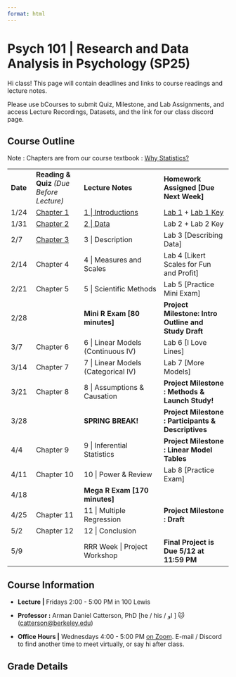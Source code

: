 ```yaml
---
format: html
---
```


# Psych 101 \| Research and Data Analysis in Psychology (SP25)

Hi class! This page will contain deadlines and links to course readings and lecture notes.

Please use bCourses to submit Quiz, Milestone, and Lab Assignments, and access Lecture Recordings, Datasets, and the link for our class discord page.

## Course Outline

Note : Chapters are from our course textbook : [Why Statistics?](http://catterson.github.io/ystats/)

|  |  |  |  |
|---------|-----------------|----------------------------|------------------------|
| **Date** | **Reading & Quiz** *(Due Before Lecture)* | **Lecture Notes** | **Homework Assigned \[Due Next Week\]** |
| 1/24 | [Chapter 1](https://catterson.github.io/ystats/chapters/1R_WhyStats.html) | [1 \| Introductions](./Lectures/1L_WhyStats.qmd) | [Lab 1](./labs/Lab1.qmd) + [Lab 1 Key](./labs/Lab1_KEY.pdf) |
| 1/31 | [Chapter 2](https://catterson.github.io/ystats/chapters/2R_Data.html) | [2 \| Data](./Lectures/2L_WorkingWithData.qmd) | Lab 2 + Lab 2 Key |
| 2/7 | [Chapter 3](https://catterson.github.io/ystats/chapters/3R_Description.qmd) | 3 \| Description | Lab 3 \[Describing Data\] |
| 2/14 | Chapter 4 | 4 \| Measures and Scales | Lab 4 \[Likert Scales for Fun and Profit\] |
| 2/21 | Chapter 5 | 5 \| Scientific Methods | Lab 5 \[Practice Mini Exam\] |
| 2/28 |  | **Mini R Exam \[80 minutes\]** | **Project Milestone: Intro Outline and Study Draft** |
| 3/7 | Chapter 6 | 6 \| Linear Models (Continuous IV) | Lab 6 \[I Love Lines\] |
| 3/14 | Chapter 7 | 7 \| Linear Models (Categorical IV) | Lab 7 \[More Models\]  |
| 3/21 | Chapter 8 | 8 \| Assumptions & Causation | **Project Milestone : Methods & Launch Study!** |
| 3/28 |  | **SPRING BREAK!** | **Project Milestone : Participants & Descriptives** |
| 4/4 | Chapter 9 | 9 \| Inferential Statistics | **Project Milestone : Linear Model Tables** |
| 4/11 | Chapter 10 | 10 \| Power & Review | Lab 8 \[Practice Exam\] |
| 4/18 |  | **Mega R Exam \[170 minutes\]** |  |
| 4/25 | Chapter 11 | 11 \| Multiple Regression | **Project Milestone : Draft** |
| 5/2 | Chapter 12 | 12 \| Conclusion |  |
| 5/9 |  | RRR Week \| Project Workshop | **Final Project is Due 5/12 at 11:59 PM** |

## Course Information

-   **Lecture \|** Fridays 2:00 - 5:00 PM in 100 Lewis

-   **Professor :** Arman Daniel Catterson, PhD \[he / his / او \] 🐱([catterson\@berkeley.edu](mailto:catterson@berkeley.edu))

-   **Office Hours \|** Wednesdays 4:00 - 5:00 PM [on Zoom](https://berkeley.zoom.us/j/97523340834). E-mail / Discord to find another time to meet virtually, or say hi after class.

## Grade Details
